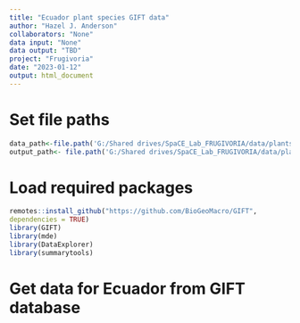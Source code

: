 ```yaml
---
title: "Ecuador plant species GIFT data"
author: "Hazel J. Anderson"
collaborators: "None"
data input: "None"
data output: "TBD"
project: "Frugivoria"
date: "2023-01-12"
output: html_document
---
```



# Set file paths
```r
data_path<-file.path('G:/Shared drives/SpaCE_Lab_FRUGIVORIA/data/plants/L0')
output_path<- file.path('G:/Shared drives/SpaCE_Lab_FRUGIVORIA/data/plants/L0')
```

# Load required packages
```r
remotes::install_github("https://github.com/BioGeoMacro/GIFT",
dependencies = TRUE)
library(GIFT)
library(mde)
library(DataExplorer)
library(summarytools)
```

# Get data for Ecuador from GIFT database
